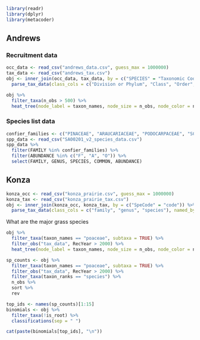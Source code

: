 

```r
library(readr)
library(dplyr)
library(metacoder)
```

## Andrews

### Recruitment data

```r
occ_data <- read_csv("andrews_data.csv", guess_max = 1000000)
tax_data <- read_csv("andrews_tax.csv")
obj <- inner_join(occ_data, tax_data, by = c("SPECIES" = "Taxonomic Code")) %>%
  parse_tax_data(class_cols = c("Division or Phylum", "Class", "Order", "Family", "Genus", "Species"))
```


```r
obj %>% 
  filter_taxa(n_obs > 500) %>%
  heat_tree(node_label = taxon_names, node_size = n_obs, node_color = n_obs)
```


### Species list data

```r
confier_families <- c("PINACEAE", "ARAUCARIACEAE", "PODOCARPACEAE", "SCIADOPITYACEAE", "CUPRESSACEAE", "CEPHALOTAXACEAE", "TAXACEAE")
spp_data <- read_csv("SA00201_v2_species_data.csv")
spp_data %>%
  filter(FAMILY %in% confier_families) %>%
  filter(ABUNDANCE %in% c("F", "A", "O")) %>%
  select(FAMILY, GENUS, SPECIES, COMMON, ABUNDANCE)
```



## Konza

```r
konza_occ <- read_csv("konza_prairie.csv", guess_max = 1000000)
konza_tax <- read_csv("konza_prairie_tax.csv")
obj <- inner_join(konza_occ, konza_tax, by = c("SpeCode" = "code")) %>%
  parse_tax_data(class_cols = c("family", "genus", "species"), named_by_rank = TRUE)
```

What are the major grass species

```r
obj %>% 
  filter_taxa(taxon_names == "poaceae", subtaxa = TRUE) %>%
  filter_obs("tax_data", RecYear > 2000) %>%
  heat_tree(node_label = taxon_names, node_size = n_obs, node_color = n_obs)
```


```r
sp_counts <- obj %>% 
  filter_taxa(taxon_names == "poaceae", subtaxa = TRUE) %>%
  filter_obs("tax_data", RecYear > 2000) %>%
  filter_taxa(taxon_ranks == "species") %>%
  n_obs %>%
  sort %>%
  rev

top_ids <- names(sp_counts)[1:15]
binomials <- obj %>%
  filter_taxa(!is_root) %>%
  classifications(sep = " ")

cat(paste(binomials[top_ids], "\n"))
```

